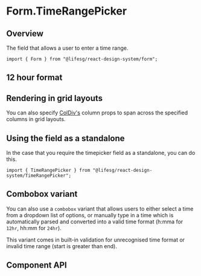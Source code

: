 
<Meta of={FormTimeRangePickerStories} />

# Form.TimeRangePicker

## Overview

The field that allows a user to enter a time range.

```tsx
import { Form } from "@lifesg/react-design-system/form";
```

<Canvas of={FormTimeRangePickerStories.Default} />

## 12 hour format

<Canvas of={FormTimeRangePickerStories.TwelveHourFormat} />

## Rendering in grid layouts

You can also specify [ColDiv's](/docs/core-layout-coldiv--docs)
column props to span across the specified columns in grid layouts.

<Canvas of={FormTimeRangePickerStories.RenderingInGridLayout} />

## Using the field as a standalone

In the case that you require the timepicker field as a standalone, you can do this.

```tsx
import { TimeRangePicker } from "@lifesg/react-design-system/TimeRangePicker";
```

<Canvas of={FormTimeRangePickerStories.StandaloneUsage} />

## Combobox variant

You can also use a `combobox` variant that allows users to either select a time
from a dropdown list of options, or manually type in a time which is
automatically parsed and converted into a valid time format (h:mma for `12hr`,
hh:mm for `24hr`).

This variant comes in built-in validation for unrecognised time format or
invalid time range (start is greater than end).

<Canvas of={FormTimeRangePickerStories.ComboboxVariant} />

## Component API

<PropsTable />
